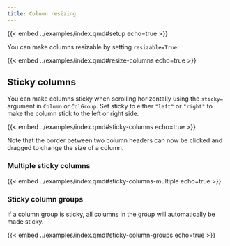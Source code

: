 ```yaml
---
title: Column resizing
---
```


{{< embed ../examples/index.qmd#setup echo=true >}}

You can make columns resizable by setting `resizable=True`:

{{< embed ../examples/index.qmd#resize-columns echo=true >}}

## Sticky columns

You can make columns sticky when scrolling horizontally using the `sticky=` argument in `Column` or `ColGroup`. Set sticky to either `"left"` or `"right"` to make the column stick to the left or right side.

{{< embed ../examples/index.qmd#sticky-columns echo=true >}}

Note that the border between two column headers can now be clicked and dragged to change the size of a column.

### Multiple sticky columns

{{< embed ../examples/index.qmd#sticky-columns-multiple echo=true >}}

### Sticky column groups

If a column group is sticky, all columns in the group will automatically be made sticky.

{{< embed ../examples/index.qmd#sticky-column-groups echo=true >}}